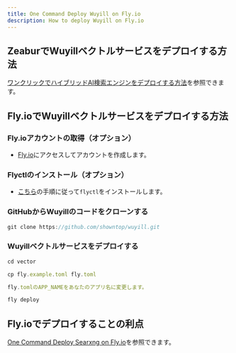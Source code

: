 ```yaml
---
title: One Command Deploy Wuyill on Fly.io
description: How to deploy Wuyill on Fly.io
---
```


## ZeaburでWuyillベクトルサービスをデプロイする方法

[ワンクリックでハイブリッドAI検索エンジンをデプロイする方法](/docs/one-click-deploy-ai-search)を参照できます。

## Fly.ioでWuyillベクトルサービスをデプロイする方法

<Steps>

### Fly.ioアカウントの取得（オプション）

-   [Fly.io](https://fly.io)にアクセスしてアカウントを作成します。

### Flyctlのインストール（オプション）

-   [こちら](https://fly.io/docs/flyctl/install/)の手順に従って`flyctl`をインストールします。

### GitHubからWuyillのコードをクローンする

```js
git clone https://github.com/showntop/wuyill.git
```

### Wuyillベクトルサービスをデプロイする

```js
cd vector

cp fly.example.toml fly.toml

fly.tomlのAPP_NAMEをあなたのアプリ名に変更します。

fly deploy
```

</Steps>

## Fly.ioでデプロイすることの利点

[One Command Deploy Searxng on Fly.io](/docs/deploy-searxng-fly-io)を参照できます。
